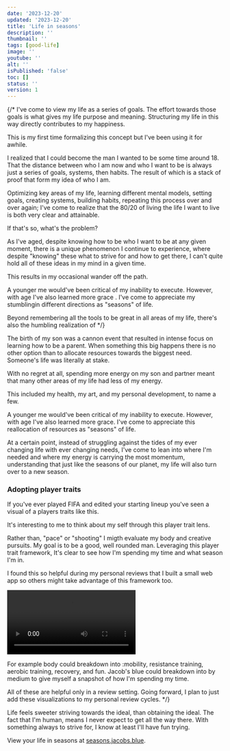 ```yaml
---
date: '2023-12-20'
updated: '2023-12-20'
title: 'Life in seasons'
description: ''
thumbnail: ''
tags: [good-life]
image: ''
youtube: ''
alt: ''
isPublished: 'false'
toc: []
status: ''
version: 1
---
```


{/* I've come to view my life as a series of goals. The effort towards those goals is what gives my life purpose and meaning. Structuring my life in this way directly contributes to my happiness.

This is my first time formalizing this concept but I've been using it for awhile.

I realized that I could become the man I wanted to be some time around 18. That the distance between who I am now and who I want to be is always just a series of goals, systems, then habits. The result of which is a stack of proof that form my idea of who I am.

Optimizing key areas of my life, learning different mental models, setting goals, creating systems, building habits, repeating this process over and over again; I've come to realize that the 80/20 of living the life I want to live is both very clear and attainable.

If that's so, what's the problem?

As I've aged, despite knowing how to be who I want to be at any given moment, there is a unique phenomenon I continue to experience, where despite "knowing" these what to strive for and how to get there, I can't quite hold all of these ideas in my mind in a given time.

This results in my occasional wander off the path.

A younger me would've been critical of my inability to execute. However, with age I've also learned more grace . I've come to appreciate my stumblingin different directions as "seasons" of life.

Beyond remembering all the tools to be great in all areas of my life, there's also the humbling realization of */}

The birth of my son was a cannon event that resulted in intense focus on learning how to be a parent. When something this big happens there is no other option than to allocate resources towards the biggest need. Someone's life was literally at stake.

With no regret at all, spending more energy on my son and partner meant that many other areas of my life had less of my energy. 

This included my health, my art, and my personal development, to name a few.

A younger me would've been critical of my inability to execute. However, with age I've also learned more grace. I've come to appreciate this reallocation of resources as "seasons" of life.

At a certain point, instead of struggling against the tides of my ever changing life with ever changing needs, I've come to lean into where I'm needed and where my energy is carrying the most momentum, understanding that just like the seasons of our planet, my life will also turn over to a new season.

### Adopting player traits

If you've ever played FIFA and edited your starting lineup you've seen a visual of a players traits like this.

<div className="pt-3 pb-6">
  <BlogImage
    src="/journal/player-traits-fifa.png"
    alt="Player traits UI from FIFA"
    fig="Source"
    type="2"
    extSrc="https://www.fifa-infinity.com/fifa-22/new-fifa-22-career-mode-features-confirmed/"
    extSrcCopy="www.fifa-infinity.com"
  />
</div>

It's interesting to me to think about my self through this player trait lens.

Rather than, "pace" or "shooting" I migth evaluate my body and creative pursuits. My goal is to be a good, well rounded man.   Leveraging this player trait framework, It's clear to see how I'm spending my time and what season I'm in.

I found this so helpful during my personal reviews that I built a small web app so others might take advantage of this framework too.

<Video
  src="seasonsApp_loading.mp4"
  caption="Your life happens in seasons"
/>
{/* 
As I started documenting my own skill spikes it became clear to me that how well I was doing in a given area was more or less a proxy for how much time I was spending in that area. This maps nicely to my idea of habits and gives me an opportunity to get better at any area of my life by adjusting my time spent in that area.

For example body could breakdown into :mobility, resistance training, aerobic training, recovery, and fun. Jacob's blue could breakdown into by medium to give myself a snapshot of how I'm spending my time.

All of these are helpful only in a review setting. Going forward, I plan to just add these visualizations to my personal review cycles. */}

Life feels sweeter striving towards the ideal, than obtaining the ideal. The fact that I'm human, means I never expect to get all the way there. With something always to strive for, I know at least I'll have fun trying.

View your life in seasons at [seasons.jacobs.blue](https://seasons.jacobs.blue).
